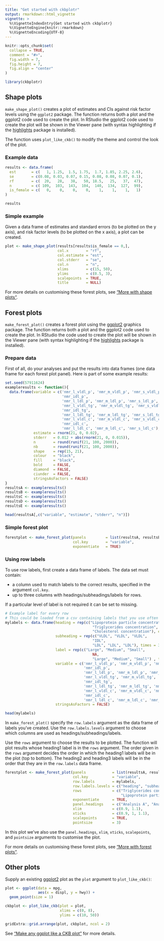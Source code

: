```yaml
---
title: "Get started with ckbplotr"
output: rmarkdown::html_vignette
vignette: >
  %\VignetteIndexEntry{Get started with ckbplotr}
  %\VignetteEngine{knitr::rmarkdown}
  %\VignetteEncoding{UTF-8}
---
```


```r
knitr::opts_chunk$set(
  collapse = TRUE,
  comment = "#>",
  fig.width = 7,
  fig.height = 7,
  fig.align = "center"
)
```

```r
library(ckbplotr)
```
## Shape plots
`make_shape_plot()` creates a plot of estimates and CIs against risk factor levels using the `ggplot2` package. The function returns both a plot and the ggplot2 code used to create the plot. In RStudio the ggplot2 code used to create the plot will be shown in the  Viewer pane (with syntax highlighting if the [highlights](https://cran.r-project.org/package=highlight) package is installed).

The function uses `plot_like_ckb()` to modify the theme and control the look of the plot.

### Example data
```r
results <- data.frame(
  est       = c(   1, 1.25,  1.5, 1.75,  1.7, 1.85, 2.25, 2.6),
  se        = c(0.08, 0.03, 0.07, 0.15, 0.08, 0.08, 0.07, 0.1),
  rf        = c(  20,   28,   38,   50, 18.5,   25,   37,  47),
  n         = c( 109,  103,  143,  104,  140,  134,  127,  99),
  is_female = c(   0,    0,    0,    0,    1,    1,    1,   1)
)
```

```r
results
```

### Simple example
Given a data frame of estimates and standard errors (to be plotted on the y axis),
and risk factor levels (to be plotted on the x axis), a plot can be created.
```r
plot <- make_shape_plot(results[results$is_female == 0,],
                        col.x        = "rf",
                        col.estimate = "est",
                        col.stderr   = "se",
                        col.n        = "n",
                        xlims        = c(15, 50),
                        ylims        = c(0.5, 3),
                        scalepoints  = TRUE,
                        title        = NULL)
```

For more details on customising these forest plots, see ["More with shape plots"](make_shape_plot.html).

## Forest plots
`make_forest_plot()` creates a forest plot using the [ggplot2](https://ggplot2.tidyverse.org/) graphics package. The function returns both a plot and the ggplot2 code used to create the plot. In RStudio the code used to create the plot will be shown in the Viewer pane (with syntax highlighting if the [highlights](https://cran.r-project.org/package=highlight) package is installed).

### Prepare data
First of all, do your analyses and put the results into data frames (one data frame for each forest plot panel). Here is part of some example results:
```r
set.seed(57911624)
exampleresults <- function(){
  data.frame(variable = c('nmr_l_vldl_p', 'nmr_m_vldl_p', 'nmr_s_vldl_p',
                          'nmr_idl_p',
                          'nmr_l_ldl_p', 'nmr_m_ldl_p', 'nmr_s_ldl_p',
                          'nmr_l_vldl_tg', 'nmr_m_vldl_tg', 'nmr_s_vldl_tg',
                          'nmr_idl_tg',
                          'nmr_l_ldl_tg', 'nmr_m_ldl_tg', 'nmr_s_ldl_tg',
                          'nmr_l_vldl_c', 'nmr_m_vldl_c', 'nmr_s_vldl_c',
                          'nmr_idl_c',
                          'nmr_l_ldl_c', 'nmr_m_ldl_c', 'nmr_s_ldl_c'),
             estimate = rnorm(21, 0, 0.02),
             stderr   = 0.012 + abs(rnorm(21, 0, 0.015)),
             n        = round(runif(21, 100, 2000)),
             nb       = round(runif(21, 100, 2000)),
             shape    = rep(15, 21),
             colour   = "black",
             fill     = "black",
             bold     = FALSE,
             diamond  = FALSE,
             ciunder  = FALSE,
             stringsAsFactors = FALSE)
}
resultsA <- exampleresults()
resultsB <- exampleresults()
resultsC <- exampleresults()
resultsD <- exampleresults()
resultsE <- exampleresults()

head(resultsA[,c("variable", "estimate", "stderr", "n")])
```


### Simple forest plot
```r
forestplot <- make_forest_plot(panels         = list(resultsA, resultsB),
                               col.key        = "variable",
                               exponentiate   = TRUE)
```

### Using row labels
To use row labels, first create a data frame of labels. The data set must contain:

* a column used to match labels to the correct results, specified in the argument `col.key`.
* up to three columns with headings/subheadings/labels for rows.

If a particular level of label is not required it can be set to missing.

```r
# Example label for every row
# This could be loaded from a csv containing labels that you use often
mylabels <- data.frame(heading = rep(c("Lipoprotein particle concentration",
                                        "Triglycerides concentration",
                                        "Cholesterol concentration"), each = 7),
                       subheading = rep(c("VLDL", "VLDL", "VLDL",
                                        "IDL",
                                        "LDL", "LDL", "LDL"), times = 3),
                       label = rep(c("Large", "Medium", "Small",
                                        NA,
                                        "Large", "Medium", "Small") , times = 3),
                       variable = c('nmr_l_vldl_p', 'nmr_m_vldl_p', 'nmr_s_vldl_p',
                                    'nmr_idl_p',
                                    'nmr_l_ldl_p', 'nmr_m_ldl_p', 'nmr_s_ldl_p',
                                    'nmr_l_vldl_tg', 'nmr_m_vldl_tg', 'nmr_s_vldl_tg',
                                    'nmr_idl_tg',
                                    'nmr_l_ldl_tg', 'nmr_m_ldl_tg', 'nmr_s_ldl_tg',
                                    'nmr_l_vldl_c', 'nmr_m_vldl_c', 'nmr_s_vldl_c',
                                    'nmr_idl_c',
                                    'nmr_l_ldl_c', 'nmr_m_ldl_c', 'nmr_s_ldl_c'),
                       stringsAsFactors = FALSE)
```
```r
head(mylabels)
```

In `make_forest_plot()` specify the `row.labels` argument as the data frame of labels you've created. Use the `row.labels.levels` argument to choose which columns are used as headings/subheadings/labels.

Use the `rows` argument to choose the results to be plotted. The function will plot results whose heading1 label is in the `rows` argument. The order given in the `rows` argument decides the order in which the heading1 labels will be in the plot (top to bottom). The heading2 and heading3 labels will be in the order that they are in the `row.labels` data frame.

```r
forestplot <- make_forest_plot(panels            = list(resultsA, resultsB),
                               col.key           = "variable",
                               row.labels        = mylabels,
                               row.labels.levels = c("heading", "subheading", "label"),
                               rows              = c("Triglycerides concentration",
                                                     "Lipoprotein particle concentration"),
                               exponentiate      = TRUE,
                               panel.headings    = c("Analysis A", "Analysis B"),
                               xlim              = c(0.9, 1.1),
                               xticks            = c(0.9, 1, 1.1),
                               scalepoints       = TRUE,
                               pointsize         = 3)
```

In this plot we've also use the `panel.headings`, `xlim`, `xticks`, `scalepoints`, and `pointsize` arguments to customise the plot.

For more details on customising these forest plots, see ["More with forest plots"](make_forest_plot.html).



## Other plots
Supply an existing [ggplot2](https://ggplot2.tidyverse.org/) plot as the `plot` argument to `plot_like_ckb()`:
```r
plot <- ggplot(data = mpg,
               aes(x = displ, y = hwy)) +
  geom_point(size = 1)

ckbplot <- plot_like_ckb(plot = plot,
                         xlims = c(0, 8),
                         ylims = c(10, 50))

gridExtra::grid.arrange(plot, ckbplot, ncol = 2)
```

See ["Make any ggplot like a CKB plot"](plot_like_ckb.html) for more details.
